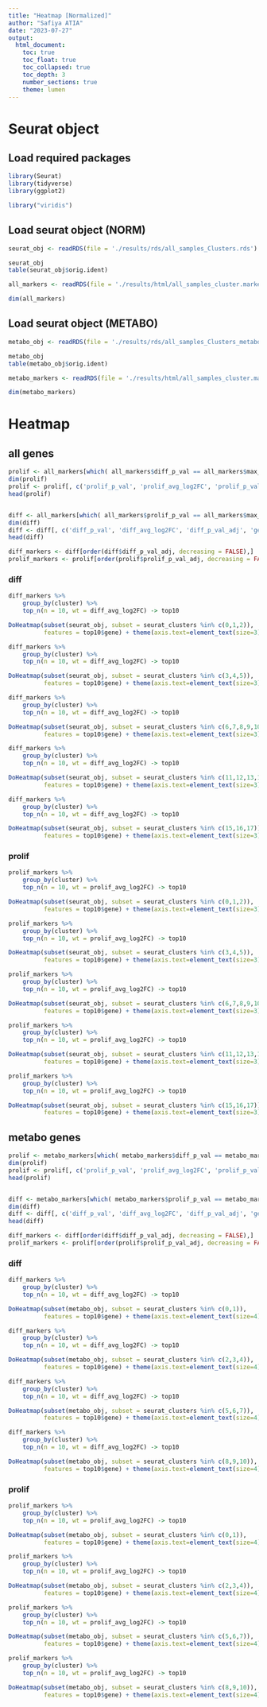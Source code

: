 ```yaml
---
title: "Heatmap [Normalized]"
author: "Safiya ATIA"
date: "2023-07-27"
output:
  html_document:
    toc: true
    toc_float: true
    toc_collapsed: true
    toc_depth: 3
    number_sections: true
    theme: lumen
---
```


# Seurat object  
## Load required packages
```r
library(Seurat)
library(tidyverse)
library(ggplot2)

library("viridis")
```

## Load seurat object (NORM)

```r
seurat_obj <- readRDS(file = './results/rds/all_samples_Clusters.rds')

seurat_obj
table(seurat_obj$orig.ident)
```

```r
all_markers <- readRDS(file = './results/html/all_samples_cluster.markers.rds')

dim(all_markers)
```

## Load seurat object (METABO)
```r
metabo_obj <- readRDS(file = './results/rds/all_samples_Clusters_metabo.rds')

metabo_obj
table(metabo_obj$orig.ident)
```

```r
metabo_markers <- readRDS(file = './results/html/all_samples_cluster.markers_metabo.rds')

dim(metabo_markers)
```


# Heatmap
## all genes
```r
prolif <- all_markers[which( all_markers$diff_p_val == all_markers$max_pval), ]
dim(prolif)
prolif <- prolif[, c('prolif_p_val', 'prolif_avg_log2FC', 'prolif_p_val_adj', 'gene', 'cluster' )]
head(prolif)


diff <- all_markers[which( all_markers$prolif_p_val == all_markers$max_pval), ]
dim(diff)
diff <- diff[, c('diff_p_val', 'diff_avg_log2FC', 'diff_p_val_adj', 'gene', 'cluster' )]
head(diff)
```

```r
diff_markers <- diff[order(diff$diff_p_val_adj, decreasing = FALSE),]
prolif_markers <- prolif[order(prolif$prolif_p_val_adj, decreasing = FALSE),]
```

### diff
```r
diff_markers %>%
    group_by(cluster) %>%
    top_n(n = 10, wt = diff_avg_log2FC) -> top10

DoHeatmap(subset(seurat_obj, subset = seurat_clusters %in% c(0,1,2)), 
          features = top10$gene) + theme(axis.text=element_text(size=3)) + NoLegend()
```

```r
diff_markers %>%
    group_by(cluster) %>%
    top_n(n = 10, wt = diff_avg_log2FC) -> top10

DoHeatmap(subset(seurat_obj, subset = seurat_clusters %in% c(3,4,5)), 
          features = top10$gene) + theme(axis.text=element_text(size=3)) + NoLegend()
```

```r
diff_markers %>%
    group_by(cluster) %>%
    top_n(n = 10, wt = diff_avg_log2FC) -> top10

DoHeatmap(subset(seurat_obj, subset = seurat_clusters %in% c(6,7,8,9,10)), 
          features = top10$gene) + theme(axis.text=element_text(size=3)) + NoLegend()
```

```r
diff_markers %>%
    group_by(cluster) %>%
    top_n(n = 10, wt = diff_avg_log2FC) -> top10

DoHeatmap(subset(seurat_obj, subset = seurat_clusters %in% c(11,12,13,14)), 
          features = top10$gene) + theme(axis.text=element_text(size=3)) + NoLegend()
```

```r
diff_markers %>%
    group_by(cluster) %>%
    top_n(n = 10, wt = diff_avg_log2FC) -> top10

DoHeatmap(subset(seurat_obj, subset = seurat_clusters %in% c(15,16,17)), 
          features = top10$gene) + theme(axis.text=element_text(size=3)) + NoLegend()
```


### prolif
```r
prolif_markers %>%
    group_by(cluster) %>%
    top_n(n = 10, wt = prolif_avg_log2FC) -> top10

DoHeatmap(subset(seurat_obj, subset = seurat_clusters %in% c(0,1,2)), 
          features = top10$gene) + theme(axis.text=element_text(size=3)) + NoLegend()
```

```r
prolif_markers %>%
    group_by(cluster) %>%
    top_n(n = 10, wt = prolif_avg_log2FC) -> top10

DoHeatmap(subset(seurat_obj, subset = seurat_clusters %in% c(3,4,5)), 
          features = top10$gene) + theme(axis.text=element_text(size=3)) + NoLegend()
```

```r
prolif_markers %>%
    group_by(cluster) %>%
    top_n(n = 10, wt = prolif_avg_log2FC) -> top10

DoHeatmap(subset(seurat_obj, subset = seurat_clusters %in% c(6,7,8,9,10)), 
          features = top10$gene) + theme(axis.text=element_text(size=3)) + NoLegend()
```

```r
prolif_markers %>%
    group_by(cluster) %>%
    top_n(n = 10, wt = prolif_avg_log2FC) -> top10

DoHeatmap(subset(seurat_obj, subset = seurat_clusters %in% c(11,12,13,14)), 
          features = top10$gene) + theme(axis.text=element_text(size=3)) + NoLegend()
```

```r
prolif_markers %>%
    group_by(cluster) %>%
    top_n(n = 10, wt = prolif_avg_log2FC) -> top10

DoHeatmap(subset(seurat_obj, subset = seurat_clusters %in% c(15,16,17)), 
          features = top10$gene) + theme(axis.text=element_text(size=3)) + NoLegend()
```


## metabo genes
```r
prolif <- metabo_markers[which( metabo_markers$diff_p_val == metabo_markers$max_pval), ]
dim(prolif)
prolif <- prolif[, c('prolif_p_val', 'prolif_avg_log2FC', 'prolif_p_val_adj', 'gene', 'cluster' )]
head(prolif)


diff <- metabo_markers[which( metabo_markers$prolif_p_val == metabo_markers$max_pval), ]
dim(diff)
diff <- diff[, c('diff_p_val', 'diff_avg_log2FC', 'diff_p_val_adj', 'gene', 'cluster' )]
head(diff)
```

```r
diff_markers <- diff[order(diff$diff_p_val_adj, decreasing = FALSE),]
prolif_markers <- prolif[order(prolif$prolif_p_val_adj, decreasing = FALSE),]
```

### diff
```r
diff_markers %>%
    group_by(cluster) %>%
    top_n(n = 10, wt = diff_avg_log2FC) -> top10

DoHeatmap(subset(metabo_obj, subset = seurat_clusters %in% c(0,1)), 
          features = top10$gene) + theme(axis.text=element_text(size=4)) + NoLegend()
```

```r
diff_markers %>%
    group_by(cluster) %>%
    top_n(n = 10, wt = diff_avg_log2FC) -> top10

DoHeatmap(subset(metabo_obj, subset = seurat_clusters %in% c(2,3,4)), 
          features = top10$gene) + theme(axis.text=element_text(size=4)) + NoLegend()
```

```r
diff_markers %>%
    group_by(cluster) %>%
    top_n(n = 10, wt = diff_avg_log2FC) -> top10

DoHeatmap(subset(metabo_obj, subset = seurat_clusters %in% c(5,6,7)), 
          features = top10$gene) + theme(axis.text=element_text(size=4)) + NoLegend()
```

```r
diff_markers %>%
    group_by(cluster) %>%
    top_n(n = 10, wt = diff_avg_log2FC) -> top10

DoHeatmap(subset(metabo_obj, subset = seurat_clusters %in% c(8,9,10)), 
          features = top10$gene) + theme(axis.text=element_text(size=4)) + NoLegend()
```


### prolif
```r
prolif_markers %>%
    group_by(cluster) %>%
    top_n(n = 10, wt = prolif_avg_log2FC) -> top10

DoHeatmap(subset(metabo_obj, subset = seurat_clusters %in% c(0,1)), 
          features = top10$gene) + theme(axis.text=element_text(size=4)) + NoLegend()
```

```r
prolif_markers %>%
    group_by(cluster) %>%
    top_n(n = 10, wt = prolif_avg_log2FC) -> top10

DoHeatmap(subset(metabo_obj, subset = seurat_clusters %in% c(2,3,4)), 
          features = top10$gene) + theme(axis.text=element_text(size=4)) + NoLegend()
```

```r
prolif_markers %>%
    group_by(cluster) %>%
    top_n(n = 10, wt = prolif_avg_log2FC) -> top10

DoHeatmap(subset(metabo_obj, subset = seurat_clusters %in% c(5,6,7)), 
          features = top10$gene) + theme(axis.text=element_text(size=4)) + NoLegend()
```

```r
prolif_markers %>%
    group_by(cluster) %>%
    top_n(n = 10, wt = prolif_avg_log2FC) -> top10

DoHeatmap(subset(metabo_obj, subset = seurat_clusters %in% c(8,9,10)), 
          features = top10$gene) + theme(axis.text=element_text(size=4)) + NoLegend()
```